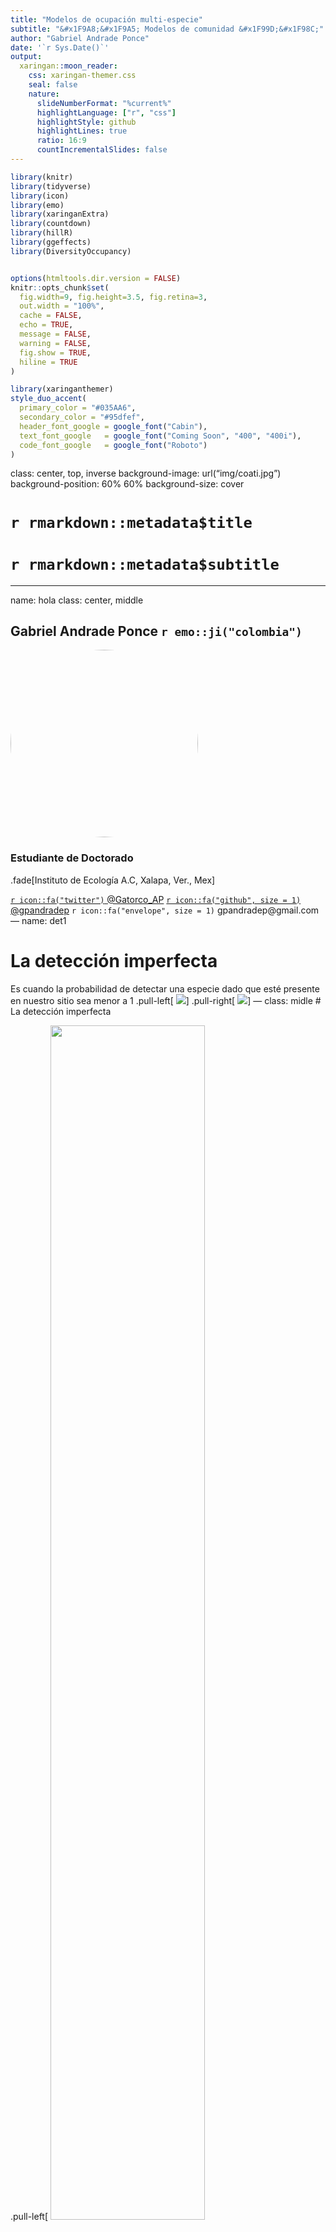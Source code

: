 ---
title: "Modelos de ocupación multi-especie"
subtitle: "&#x1F9A8;&#x1F9A5; Modelos de comunidad &#x1F99D;&#x1F98C;"  
author: "Gabriel Andrade Ponce" 
date: '`r Sys.Date()`'
output:
  xaringan::moon_reader:
    css: xaringan-themer.css
    seal: false
    nature:
      slideNumberFormat: "%current%"
      highlightLanguage: ["r", "css"]
      highlightStyle: github
      highlightLines: true
      ratio: 16:9
      countIncrementalSlides: false
---

```{r setup, include=FALSE}
library(knitr)
library(tidyverse)
library(icon)
library(emo)
library(xaringanExtra)
library(countdown)
library(hillR)
library(ggeffects)
library(DiversityOccupancy) 


options(htmltools.dir.version = FALSE)
knitr::opts_chunk$set(
  fig.width=9, fig.height=3.5, fig.retina=3,
  out.width = "100%",
  cache = FALSE,
  echo = TRUE,
  message = FALSE, 
  warning = FALSE,
  fig.show = TRUE,
  hiline = TRUE
)
```

```{r xaringan-themer, include=FALSE, warning=FALSE}
library(xaringanthemer)
style_duo_accent(
  primary_color = "#035AA6", 
  secondary_color = "#95dfef",
  header_font_google = google_font("Cabin"),
  text_font_google   = google_font("Coming Soon", "400", "400i"),
  code_font_google   = google_font("Roboto")
)

```

class: center, top, inverse
background-image: url("img/coati.jpg")
background-position: 60% 60%
background-size: cover

# `r rmarkdown::metadata$title`
# `r rmarkdown::metadata$subtitle`


---

name: hola
class: center, middle

## Gabriel Andrade Ponce `r emo::ji("colombia")`

<img style="border-radius: 50%;" src="img/composition.jpg"
width="300px height= 300px"
/>

### Estudiante de Doctorado
.fade[Instituto de Ecología A.C, Xalapa, Ver., Mex]

[`r icon::fa("twitter")` @Gatorco_AP](https://twitter.com/Gatorco_AP)
[`r icon::fa("github", size = 1)` @gpandradep](https://github.com/gpandradep)
`r icon::fa("envelope", size = 1)` gpandradep@gmail.com
---
name: det1

# La detección imperfecta

Es cuando la probabilidad de detectar una especie dado que esté presente en nuestro sitio sea menor a 1
.pull-left[
![](img/det1.png)
]
.pull-right[
![](img/det2.png)
]
---
class: midle
# La detección imperfecta

.pull-left[
<img src= https://zslpublications.onlinelibrary.wiley.com/cms/asset/1875594b-72d8-4b0d-bad4-b0ab9d5c7805/jzo12828-fig-0003-m.jpg width= "70%">

.footnote[Tourani, M., Brøste, E.N., Bakken, S., Odden, J. and Bischof, R. (2020), Sooner, closer, or longer: detectability of mesocarnivores at camera traps. J Zool, 312: 259-270. https://doi.org/10.1111/jzo.12828]
]

.pull-right[
Cada especie tiene su propia probabilidad de ser detectada y puede depender de:

- El tamaño
- La velocidad de paso
- La distancia a la cámara
- El tiempo de muestreo
- Abundancia
- Entre otros....
<br>]

---
class: center, middle
## Modelos de jerárquicos al rescate

Son dos o más modelos probabilísticos, condicionados por las variables de probabilidad que describen. <br>

![](img/guillera2017.jpg)
---
class: center
### La función que vamos a utilizar usa como base el modelo Royle-Nichols [(Royle & Nichols 2003)](https://esajournals.onlinelibrary.wiley.com/doi/10.1890/0012-9658%282003%29084%5B0777%3AEAFRPA%5D2.0.CO%3B2)

.pull-left[
# Ecológico

Describe la variable de estado ecológica de interés
<br>

En este caso describe la abundancia 

$$N\sim Poisson (\lambda) $$
]

.pull-right[
# Observacional

Describe el proceso mediante el cual se toman los datos

$$ p= 1- (1-r)^N  $$

$$ y \sim Bernoulli (p)$$

]
---
class: inverse, middle, center
background-image: url("img/biodiv.jpg")
background-position: center
background-size: cover

# .big-text[ Diversidad con modelos jerárquicos]
---
## Script `DivOC_script.R`
### Comenzaremos usando la paquetería `DiversityOccupancy`

Este paquete estima la diversidad alfa por medio de modelos jerárquicos. 


```{r, eval=FALSE}
# 1. Instalar y cargar el paquete ----

# install.packages("DiversityOccupancy")

library(DiversityOccupancy) 
library(tidyverse)
library(hillR) # Estimar diversidad
library(ggeffects) #gráficas de predicción para glm
library(beepr) # Opcional para avisar R termine
library(tictoc)
```

Este paquete te va a pedir instalar también `MuMIn`, `unmarked`, `reshape`, `lattice`, `Rcpp`
---
## Formato de los datos

Son necesarios eventos de muestreo repetidos. 
<br>

Vamos a trabajar con una base de datos de 16 especies, 67 sitios (cámaras) y 16 eventos de muestreo.

> **Nota**: Todas las especies deben tener una matriz de historias de detección de las mismas dimensiones

```{r}
files <- list.files("data/", full.names = T, pattern="*.csv") # lista de arhcivos.csv guardados en la carpeta "data

hists <- lapply(files, read.csv) # Leer cada archivo como un csv

# Juntar todas las bases de datos
data <- hists %>% 
  reduce(full_join, by="X") %>% # Aquí los unimos por el nombre de la estación de muestreo
  select(-X) # Elimino la columna de estación
```

---
.center[## Formato de los datos]

Obtenemos una matriz con el mismo número de sitios **67** y *16* eventos X *16* especies = 256 columnas 

```{r echo=FALSE}
knitr::kable(head(data), format = 'html')
```
---
# Cargar las covariables
Vamos a leer el archivo .csv de la ruta `data/covs/` que contiene las covariables de sitio (no usaremos de observación). Todas estas estandarizadas


```{r}
covs <- read.csv("data/covs/std_covs.csv", sep = ";") 
```



```{r echo=FALSE}
knitr::kable(head(covs), format = 'html')
```



> **Importante**: Cada proceso es afectado por diferentes covariables. Para más información mira este **[enlace](https://mmeredith.net/blog/2021/Polar_bear.htm?fbclid=IwAR2XKX0X9Lu-Bqu2skniXNJV54dsMqy0lb7AdFZpoCR4ZN1E5Yt71rLvgF4)**

---
# Manos a la obra

### Vamos a utilizar la función `diversityoccu()`

Se genera un objeto lista con los modelos para cada una de las especies, cálculo de diversidad y otras cosas....

```{r message=FALSE, warning=FALSE}
cam_diver <- diversityoccu(pres = data, # La matriz de datos
     sitecov = covs, # Covariables de sitio
     obscov = NULL, # no tenemos covariables de observación,
     spp = 16, # Número de especies
     form = ~ Effort + Slope ~ SATVI, # Formula del modelo p(), lambda()
     dredge = FALSE # En este primer ejemplo no usaremos AIC
     )

```

Se va a generar un objeto lista con los modelos para cada una de las especies, cálculo de diversidad y otras cosas....
---
### Veamos uno de los modelos &#x1F43A;

```{r}
cam_diver$models[[2]] # Modelo para la especie 2
```

---
class: inverse, center
# El problema.....

No sabemos si todas las especies responden de la misma manera a las covariables que usamos. Debemos escoger de todas las variables cual se ajusta mejor a cada especie

.pull-left[

### ¿Cómo vamos a generar todas las posibles combinaciones de modelos para cada especie?
]
--
.pull-right[
![](https://blogs.unitec.mx/content/dam/blogs/imagenes/corp_samara/por-que-es-tan-dificil-quedarte-en-tu-primera-opcion-7.gif)
 Tranquilo esta misma función lo hace por ti :D
]
---
## Solamente tenemos que activar `dredge`

Dependiendo de tu computador la función puede tardar más o menos. En la mía duró ~57 segs.
Pero puede tardar mucho más dependiendo del número de especies, sitios, eventos de muestreo y cantidad de covariables.

```{r, eval=FALSE}
cam_diver_AIC <- diversityoccu(pres = data, # La matriz de datos
     sitecov = covs, # Covariables de sitio
     obscov = NULL, # no tenemos covariables de observación,
     spp = 16, # Número de especies
     form = ~ Effort + Slope ~ SATVI, # Formula del modelo p(), lambda()
     dredge = TRUE # escoge los mejores modelos con AIC
     )
```

```{r message=FALSE, warning=FALSE, include=FALSE}
load("results/diver_AIC.R")
```
---
class: center
## Veamos de nuevo el modelo que seleccionó para la sp2 &#x1F43A;
.pull-left[
```{r}
cam_diver$models[[2]]
```
]

.pull-right[
```{r}
cam_diver_AIC$models[[2]]
```
]
---
class: center
### Veamos el resultado gráfico para la especie 11 &#128023;

```{r}
(responseplot.abund( batch = cam_diver_AIC, # objeto creado con diversityoccu
                    spp = 11, # número o nombre de la sp
                    variable= SATVI # variable 
                    ))
```

---
class: center
# Momento de la diversidad

Tenemos un modelo donde se estima la abundancia para cada especie, es hora de modelar la diversidad

```{r ,eval=FALSE}
glm.div <- model.diversity(DivOcc = cam_diver_AIC,# modelos
                           method = "h", # método
                           delta = 2, 
                           squared = T # términos cuadráticos
                                                     )
```

```{r message=TRUE, warning=TRUE, include=FALSE}
load("results/diver_glm.R")
```

---
class: center
# Momento de la diversidad

```{r}
AICtab <- glm.div$Table
```

```{r echo=FALSE}
knitr::kable(AICtab, format = 'html')
```

---
### Ahora veamos la respuesta gráfica de la diversidad a una variable
```{r}
responseplot.diver(glm.div, SATVI)
```
A medida que aumenta el valor del índice SATVI (escalado) hay mayor diversidad ?????

---
class: inverse, center, middle

# Relativamente fácil
![](https://ugc.kn3.net/i/760x/https://media1.tenor.com/images/048cc35b45c1545328f41a03d0177ffa/tenor.gif?itemid=5513707)

# Para ser verdad .....
---
# Diversidad....

Si seguimos la viñeta del paquete nunca nos dice que elemento de la diversidad mide o calcula..

- Riqueza?
- Shannon, simpson?....
- Número efectivo de especies?? (Hill)
--

# Glm? de que tipo?
Un Glm puede ser de varias familias (distribuciones) y depende de la naturaleza de los datos: conteos, proporciones, unos y ceros

---
class: center
# Es importante leer el manual
.pull-left[
![](https://i.gifer.com/7hRo.gif)
]
.pull-right[
 Hay otro argumento de la función `diversityoccu` y es *"index"*. Este argumento permite escoger que índice utilizar **"shannon"**, **"simpson"** o **"invsimpson"**.

```{r, eval=FALSE}
cam_diver_sh <- diversityoccu(pres = data, 
                           sitecov = covs, 
                           obscov = NULL, 
                           spp = 16, 
                           form = ~ Effort + Slope ~ SATVI,
                           dredge = TRUE, 
                           index = "shannon" #<<
)
```

]

---
## Podemos aplicar la función para cada índice...?
> También se puede hacer una función que lo haga en automático, pero por simplicidad (~~no se hacerlo bien~~) corremos tres veces la función


```{r, eval=FALSE}
cam_diver_sim <- diversityoccu(pres = data, 
                           sitecov = covs, 
                           obscov = NULL, 
                           spp = 16, 
                           form = ~ Effort + Slope ~ SATVI,                            dredge = TRUE,  
                           index = "simpson" #<<
)

cam_diver_inv <- diversityoccu(pres = data, 
                           sitecov = covs, 
                           obscov = NULL, 
                           spp = 16, 
                           form = ~ Effort + Slope ~ SATVI,                            dredge = TRUE,  
                           index = "invsimpson" #<<
)
```

```{r message=FALSE, warning=FALSE, include=FALSE}
load("results/shanon.R")
load("results/simpson.R")
load("results/invsimpson.R")
```

---
class: inverse, center, middle

<img src="https://pa1.narvii.com/6159/c7f0dd0c6a7a81293a754044edc52cd4ee80e310_hq.gif" width="50%" align="right" />

.pull-left[
# Descanso para un cafecito
```{r, echo=FALSE}
countdown(minutes = 5, seconds = 0, 
          left = 0, right = 0,
          padding = "50px",
          margin = "5%",
          font_size = "6em")
```
]

---
# Índices de entropía .....

El problema de estos índices (~~para los ecólogos~~) es que
- son adimensionales
- no siguen una relación lineal con la riqueza (doble de riqueza $\neq$ doble de diversidad)

![](img/jost2006.png)

---

### Calculemos el número efectivo de especies con las abundancias estimadas
```{r}
# Extraer los datos de abundancia
hill_data <- cam_diver_inv[[4]] %>% 
  select(-h)
```

Sospechoso...

```{r echo=FALSE}
knitr::kable(head(hill_data), format = 'html')
```
---
# Calculemos diversidad con `hillR`

```{r}
# calcular los perfiles de diversidad
q0 <- hill_taxa(hill_data, q=0) 
q1 <- hill_taxa(hill_data, q=1)
q2 <- hill_taxa(hill_data, q=2)
```

Ahora unimos las bases de datos y las covariables para modelar

```{r}
# Unir las bases de perfiles de diversidad
hill_div <- data.frame(q0=q0, q1=q1, q2=q2)
# Unir con las covariables
glm_hill <- cbind(hill_div, covs)
```

---
# Obtenemos esta base

```{r echo=FALSE}
knitr::kable(head(glm_hill), format = 'html')
```

---
# Ahora ajustemos un glm sencillo

```{r}
glm_q1 <- glm(q1~ Dpop_G, family = gaussian, data = glm_hill)
```

y usemos ggeffects para graficar

.pull-left[
```{r , eval=FALSE}
plot_q1 <- ggpredict(glm_q1, terms = "Dpop_G")
plot(plot_q1)+
  labs(y= "Diversidad q1", 
       x= "Distancia a poblados (estandarizado)")+
  theme_classic()
```
]

.pull-right[
```{r echo=FALSE}
plot_q1 <- ggpredict(glm_q1, terms = "Dpop_G")
plot(plot_q1)+
  labs(y= "Diversidad q1", 
       x= "Distancia a poblados (estandarizado)")+
  theme_classic()
```
]
---
class: center

# Tarea
- Modelar los otros perfiles de diversidad
- Crear modelos candidatos con otras covariables y escoger con AIC

![](https://www.recreoviral.com/wp-content/uploads/2016/04/Las-tareas-est%C3%A1n-destruyendo-a-nuestros-hijos-y-los-cient%C3%ADficos-piden-prohibirla-4.gif)

---

.pull-left[
# Consideraciones finales

1. El paquete es bueno y agiliza muchos pasos del modelado

2. Cuando no hay ninguna covariable que explique la abundancia, se asume que es constante para todos los sitios. Eso puede subestimar o sobrestimar la abundancia...

3. Abundancia constante: diversidad de la localidad y no de la cámara?

4. Si se usan los índices de entropía se debe saber cómo interpretarlos ([Jost 2006](https://onlinelibrary.wiley.com/doi/abs/10.1111/j.2006.0030-1299.14714.x) ; [Jost et al 2010](https://onlinelibrary.wiley.com/doi/full/10.1111/j.1472-4642.2009.00626.x))]

.pull-right[
<img src="https://compote.slate.com/images/18065fdf-67ca-448a-9ebd-6236a7dac8e8.jpg" />
]

---
## Un ejemplo de cómo se pueden usar los modelos Royle-Nichols para calcular diversidad
.pull-left[
> Tesis de pregrado premiada por la AMMAC

https://www.youtube.com/watch?v=qaD9NRAg3SQ ]

.pull-right[

<iframe width="560" height="315" src="https://www.youtube.com/embed/qaD9NRAg3SQ" title="YouTube video player" frameborder="0" allow="accelerometer; autoplay; clipboard-write; encrypted-media; gyroscope; picture-in-picture" allowfullscreen></iframe>]
---